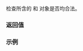 {{cpp/chrono/month_weekday_last/title|ok}}
{{cpp/chrono/month_weekday_last/navbar}}
{{dcl begin}}
{{dcl|since=c++20|1=
constexpr bool ok() const noexcept;
}}
{{dcl end}}

检查所含的 {{ltt|cpp/chrono/month}} 和 {{ltt|cpp/chrono/weekday_last}} 对象是否均合法。

=== 返回值 ===
{{c|month().ok() &amp;&amp; weekday_last().ok()}}

===示例===
{{example
|code=
#include &lt;chrono&gt;
#include &lt;iostream&gt;
 
int main()
{
    std::cout &lt;&lt; std::boolalpha;

    auto mwdl{std::chrono::March/std::chrono::Wednesday[std::chrono::last]};
    std::cout &lt;&lt; (mwdl.ok()) &lt;&lt; ' ';
    mwdl = {std::chrono::month(3)/std::chrono::weekday(42)[std::chrono::last]}; 
    std::cout &lt;&lt; (mwdl.ok()) &lt;&lt; '\n';
}
|output=
true false
}}

{{langlinks|en|es|ja|ru}}